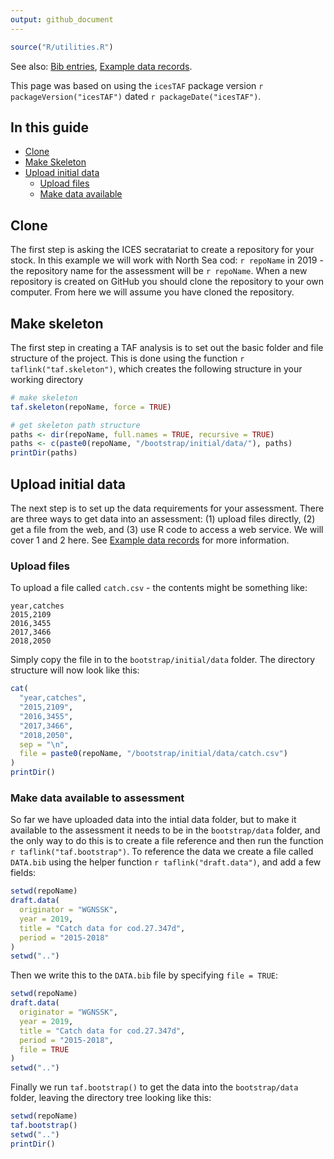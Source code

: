 ```yaml
---
output: github_document
---
```


```r
source("R/utilities.R")
```

See also:
[Bib entries](Bib-entries),
[Example data records](Example-data-records).

This page was based on using the `icesTAF` package version ```r packageVersion("icesTAF")```
dated ```r packageDate("icesTAF")```.

## In this guide

* [Clone](#clone)
* [Make Skeleton](#make-skeleton)
* [Upload initial data](#upload-initial-data)
  - [Upload files](#upload-files)
  - [Make data available](#make-data-available-to-assessment)

## Clone

The first step is asking the ICES secratariat to create a repository for your stock.  In this example we will
work with North Sea cod: `r repoName` in 2019 - the repository name for the assessment will be
`r repoName`.  When a new repository is created on GitHub you should clone the repository to your
own computer.  From here we will assume you have cloned the repository.

## Make skeleton

The first step in creating a TAF analysis is to set out the basic folder and file structure of the project.
This is done using the function `r taflink("taf.skeleton")`,
which creates the following structure in your working directory

```r
# make skeleton
taf.skeleton(repoName, force = TRUE)

# get skeleton path structure
paths <- dir(repoName, full.names = TRUE, recursive = TRUE)
paths <- c(paste0(repoName, "/bootstrap/initial/data/"), paths)
printDir(paths)
```

## Upload initial data

The next step is to set up the data requirements for your assessment.  There are
three ways to get data into an assessment: (1) upload files directly, (2) get a
file from the web, and (3) use R code to access a web service.  We will cover
1 and 2 here.  See [Example data records](Example-data-records)
for more information.

### Upload files

To upload a file called `catch.csv` - the contents might be something like:

```
year,catches
2015,2109
2016,3455
2017,3466
2018,2050
```

Simply copy the file in to the `bootstrap/initial/data` folder.  The directory structure will now look like this:

```r
cat(
  "year,catches",
  "2015,2109",
  "2016,3455",
  "2017,3466",
  "2018,2050",
  sep = "\n",
  file = paste0(repoName, "/bootstrap/initial/data/catch.csv")
)
printDir()
```

### Make data available to assessment

So far we have uploaded data into the intial data folder, but to make it available to the assessment
it needs to be in the `bootstrap/data` folder, and the only way to do this is
to create a file reference and then run the function
`r taflink("taf.bootstrap")`. To reference the data we create a file called
`DATA.bib` using the helper function `r taflink("draft.data")`, and add a few
fields:

```r
setwd(repoName)
draft.data(
  originator = "WGNSSK",
  year = 2019,
  title = "Catch data for cod.27.347d",
  period = "2015-2018"
)
setwd("..")
```

Then we write this to the `DATA.bib` file by specifying `file = TRUE`:

```r
setwd(repoName)
draft.data(
  originator = "WGNSSK",
  year = 2019,
  title = "Catch data for cod.27.347d",
  period = "2015-2018",
  file = TRUE
)
setwd("..")
```

Finally we run `taf.bootstrap()` to get the data into the `bootstrap/data` folder, leaving the directory tree
looking like this:

```r
setwd(repoName)
taf.bootstrap()
setwd("..")
printDir()
```
